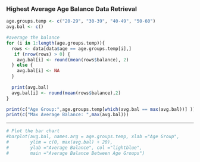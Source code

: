 ### Highest Average Age Balance Data Retrieval

```r
age.groups.temp <- c("20-29", "30-39", "40-49", "50-60")
avg.bal <- c()

#average the balance
for (i in 1:length(age.groups.temp)){
  rows <- data[data$age == age.groups.temp[i],]
   if (nrow(rows) > 0) {
    avg.bal[i] <- round(mean(rows$balance), 2)
  } else {
    avg.bal[i] <- NA
  }
  
  print(avg.bal)
  avg.bal[i] <- round(mean(rows$balance),2)
}
```

```r
print(c("Age Group:",age.groups.temp[which(avg.bal == max(avg.bal))] ))
print(c("Max Average Balance: ",max(avg.bal)))
```

------------------------------------------------------------------------

```r
# Plot the bar chart 
#barplot(avg.bal, names.arg = age.groups.temp, xlab ="Age Group", 
#        ylim = c(0, max(avg.bal) + 20),
#        ylab ="Average Balance", col ="lightblue", 
#        main ="Average Balance Between Age Groups")

```
